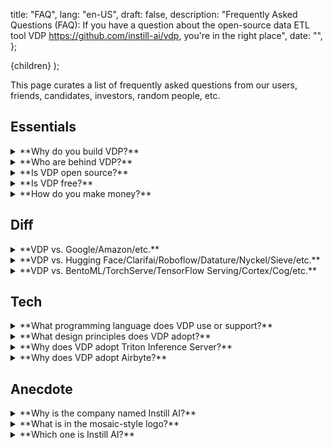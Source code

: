   title: "FAQ",
  lang: "en-US",
  draft: false,
  description:
    "Frequently Asked Questions (FAQ): If you have a question about the open-source data ETL tool VDP https://github.com/instill-ai/vdp, you're in the right place",
  date: "",
};

  <DocsLayout meta={meta}>{children}</DocsLayout>
);

This page curates a list of frequently asked questions from our users, friends, candidates, investors, random people, etc.

## Essentials

<details>
<summary>**Why do you build VDP?**</summary>

Modern data stack misses unstructured visual data processing.

It is non-trivial to process unstructured visual data though.
We used to suffer enough in devising our own deep learning computer vision models, putting the models in production, running the day-to-day operation, and endlessly building the peripheral MLOps tools to keep the production AI performance consistent.
All these happened in-house and were non-scalable.

There must be a better way, and **Visual Data Preparation (VDP)** is the answer.

To prevail Vision AI and to make it accessible to everyone, the point is not merely the algorithms (i.e., the computer vision models) but the infrastructure tooling to connect the value of the algorithms end-to-end with the modern data stack.

You can find more detailed narrative in our blog article [Why Instill AI exists](https://blog.instill.tech/why-instill-ai-exists/?utm_source=documentation&utm_medium=link) and [Missing piece in modern data stack: visual data preparation](https://blog.instill.tech/visual-data-preparation/?utm_source=documentation&utm_medium=link).

</details>

<details>
<summary>**Who are behind VDP?**</summary>

We are a nimble team formed by members working for years in Computer Vision, Machine Learning, Deep Learning, large-scale database, and cloud-native applications/infrastructure.
We have in-depth experiences in developing and maintaining a Vision AI system.

Before we started to build VDP, we had fought with streaming large volume data (billions of images a day!) to automate vision tasks using deep learning-based computer vision models, sweating blood to build everything from scratch.

We have learned that model serving for an effective end-to-end data flow concerns not only **high throughput** and **low latency** but also **cost effectiveness**. These criteria are non-trivial to achieve altogether.
In the end, we had successfully built a battle-proven Vision AI system in-house and have the system run in production for years.

What we had built can actually be modularised into working components to benefit a broader spectrum of vision tasks and industry sectors.
We believe it's time to apply our experiences to make Vision AI more accessible to everyone especially the data industry.

In spite of all that, VDP is an open-source project. Everyone is more than welcome to contribute to VDP in any forms. Please refer to the [Contribution](../start-here/getting-started#contribution) section.

</details>

<details>
<summary>**Is VDP open source?**</summary>

Yes. VDP is open source under [Apache License 2.0](https://github.com/instill-ai/vdp/blob/main/LICENSE).

</details>

<details>
<summary>**Is VDP free?**</summary>

Yes. VDP is open source so you can self-host it in your basement for free.

In addition, Instill Cloud (coming soon!) is our hosting service of VDP which offers free-forever tier for hobby projects and prototyping.

If you are interested in the hosting service of VDP, we've started signing up users to our private alpha. [Join the waitlist](https://www.instill.tech/get-access/?utm_source=documentation&utm_medium=link) and we'll contact you when we're ready.

</details>

<details>
<summary>**How do you make money?**</summary>

We offer full management VDP service on Instill Cloud (coming soon!) with Team and Enterprise tiers to organisations that want to get all the power of VDP for their teams, without any hassle.

If you are interested in the hosting service of VDP, we've started signing up users to our private alpha. [Join the waitlist](https://www.instill.tech/get-access/?utm_source=documentation&utm_medium=link) and we'll contact you when we're ready.

</details>

## Diff

<details>
<summary>**VDP vs. Google/Amazon/etc.**</summary>

Amazon Rekognition and Google Vision AI are off-the-shelf Vision AI API services using pre-trained models. If the pre-trained models do not work for your dataset, the APIs are useless for you.

To make up the deficiency, Amazon SageMaker and Google Vertex AI alike cloud services offer general-purpose machine learning platform-as-a-service (MLPaaS) which focus on model generation for general machine learning problems.

In contrast, VDP focuses on unstructured visual data ETL, in which the goal is to streamline the ETL pipeline components to enable the modern data stack to tap on the value of the unstructured visual data.

In addition, choosing Google or Amazon alike means choosing a cloud vendor you prefer to be locked in. VDP, on the other hand, is vendor lock-in free.
It is open-source and an API-first open platform. You can self-host VDP in AWS, GCP, or on-premise, or simply subscribe Instill Cloud to start using VDP in a snap.

Last but not least, Instill Cloud offers one order of magnitude lower pay-as-you-go inference price, compared with those major cloud vendors.

</details>

<details>
<summary>**VDP vs. Hugging Face/Clarifai/Roboflow/Datature/Nyckel/Sieve/etc.**</summary>

VDP is not a PaaS solution! VDP aims to integrate with the modern data stack for unstructured visual data ETL.

To the best of our knowledge, these solutions either providing Vision AI API SaaS or Vision AI model generation PaaS.

While effective computer vision models are crucial to transform image and video data, model generation is in fact a task orthogonal to the VDP pipeline.
The design principle of VDP is to make the use of models as flexible as possible.
VDP users can hence freely use their familiar ways to generate models and can import the generated model into a VDP pipeline easily.

Find out the supported model sources to import in [Import Models](../import-models/overview) section.

</details>

<details>
<summary>**VDP vs. BentoML/TorchServe/TensorFlow Serving/Cortex/Cog/etc.**</summary>

VDP is not just a model serving framework! Nonetheless, model serving is a core component in a VDP pipeline.

See [Why is Triton Inference Server adopted?](#why-triton) for further detailed answer about model serving.

</details>

## Tech

<details>
<summary>**What programming language does VDP use or support?**</summary>

VDP's backend components are Go-based and frontend console is written in Next.js, TypeScript, and TailwindCSS.

Nonetheless, VDP is API-first and cloud-native. You can use cURL or the protobuf auto-generated codes to work with VDP. More developer-friendly multi-language SDKs are on our future roadmap.

</details>

<details>
<summary>**What design principles does VDP adopt?**</summary>

- [Microservice](https://en.wikipedia.org/wiki/Microservices) architecture makes VDP to be extensible, flexible and reusable for scenarios where new components are constantly added in VDP.
  The overall microservice system can be also very efficient at scaling phase to scale each backend instances based on their individual workload.
  For example. the `connector-backend` might be way less busy compared with the `model-backend` in a `SYNC` VDP pipeline.

- [IDEALS](https://www.infoq.com/articles/microservices-design-ideals) (**I**nterface segregation, **D**eployability, **E**vent-driven, **A**vailability over consistency, **L**oose coupling, and **S**ingle responsibility) design principle sets a rigorous framework when there comes to any VDP design questions in our day-to-day development.

- [API-first](https://swagger.io/resources/articles/adopting-an-api-first-approach) approach comes naturally with the adoption of microservice and IDEALS. All backend components in VDP are implemented with API-first design principle so the contract is firmly established for whatever necessary integration task coming in the future.

- [The twelve-factor methodology](https://12factor.net) provides a down-to-earth guideline for the development and deployment of VDP components.

Building an effective and efficient machine learning product requires implementing the cutting-edge best practices of MLOps.
There are many essential components involved in the MLOps cycle, and notably, these components are still evolving.

We believe tooling development in AI and Data industry is marching toward a completely modularisation future, meaning that components in MLOps need to take into account flexibility, extensibility and composability as the first-class citizen as far as the design principle goes.

</details>

<details>
<a name="why-triton"></a>
<summary>**Why does VDP adopt Triton Inference Server?**</summary>

There are many great model serving frameworks out there available for production-level model inference — TorchServe, TensorFlow Serving, BentoML and Cortex just to name a few.

VDP is highly opinionated in inference performance, as we are keen to achieve both high-throughput and low-latency at the same time, to make VDP cost-effective for our users.

Computer vision algorithms can benefit from parallelism by nature, because all the pixels/voxels imagined in one 2D/3D image can share the same computing operations.
We were therefore looking into the highest performant GPU model serving framework to serve in a VDP pipeline.
Triton Inference Server provides a native way to make the most of NVIDIA GPU architecture (e.g., concurrency, scheduler, batcher) for multiple frameworks including TensorRT, PyTorch, TensorFlow, ONNX, Python and more.

We are continuously working on new features to help create and import a Triton-based model easier. Please refer to [Prepare Models](/docs/prepare-models/overview) for details.

</details>

<details>
<summary>**Why does VDP adopt Airbyte?**</summary>

VDP needs to load the structured data transformed from [Model](../core-concepts/model) to [Destination](../core-concepts/connector#destination).
Since structured data has gained overflowing love in the data industry, instead of reinventing the wheel, what makes more sense is to investigate the best way to plug VDP into the modern data stack for the subsequent structured data journey.

Soon, Airbyte showed up on our radar.

Airbyte has provided a good number of destination connectors for structured data.
In addition, the Airbyte Protocol provides a standardised interface to integrate with VDP.
Last but not least, VDP loves open source. Airbyte is also open source and the community welcomes all sorts of possibilities.

</details>

## Anecdote

<details>
<summary>**Why is the company named Instill AI?**</summary>

We have been attempting to land Vision AI products ever since the surge of deep learning in 2014.
On the way, we have learned how challenging this can be. To build effective AI products, educate the market about the AI, and eventually see the AI products helping people in real life,
it is fair to say that we, the whole industry, still have a long way to go.

We are enthusiastic about being on the journey, to instill the Vision AI gradually to the industry.

The name is also inspired by a Chinese poem "Delighting in Rain on a Spring Night (春夜喜雨)" by Du Fu (杜甫), particularly for reifying the word "instill":

> 好雨知時節，當春乃發生。
> 隨風潛入夜，潤物細無聲。
> 野徑雲俱黑，江船火獨明。
> 曉看紅濕處，花重錦官城。

It's pretty hard to have this poem precisely translated in English, but anyway the main idea is to express how delightful when hard working finally pays off.

</details>

<details>
<summary>**What is in the mosaic-style logo?**</summary>

Our visual designer [Wen Chen](https://mrwenchen.com/about) has done a great job to embed Instill AI and the meaning of our effort into the logo.

<p align="center">
  <img src="/docs-assets/start-here/why-logo.png" alt="logo" width="400" />
</p>

</details>

<details>

<summary>**Which one is Instill AI?**</summary>

Among all the other Instill AIs you could ever find on the Internet, Instill AI with the domain `instill.tech` is the earliest incorporated company in the UK (on 11 June 2020).

If you Google "Instill AI", please always refer to the right one: https://www.instill.tech to find us. 😉

</details>
